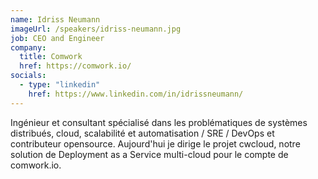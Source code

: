 ```yaml
---
name: Idriss Neumann
imageUrl: /speakers/idriss-neumann.jpg
job: CEO and Engineer
company:
  title: Comwork
  href: https://comwork.io/
socials:
  - type: "linkedin"
    href: https://www.linkedin.com/in/idrissneumann/
---
```

Ingénieur et consultant spécialisé dans les problématiques de systèmes distribués, cloud, scalabilité et automatisation / SRE / DevOps et contributeur 
opensource. Aujourd'hui je dirige le projet cwcloud, notre solution de Deployment as a Service multi-cloud pour le compte de comwork.io.
